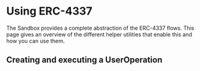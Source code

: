 # Using ERC-4337

The Sandbox provides a complete abstraction of the ERC-4337 flows. This page gives an overview of the different helper utilities that enable this and how you can use them.

## Creating and executing a UserOperation
